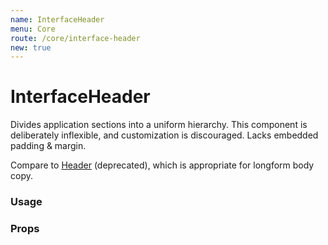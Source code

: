 ```yaml
---
name: InterfaceHeader
menu: Core
route: /core/interface-header
new: true
---
```



# InterfaceHeader

Divides application sections into a uniform hierarchy. This component is deliberately inflexible, and customization is discouraged. Lacks embedded padding &amp; margin.

Compare to [Header](/core/header) (deprecated), which is appropriate for longform body copy.

### Usage

<Playground>
  <InterfaceHeader title="Page" byline="Connect to a payroll partner" page />
</Playground>

<Playground>
  <InterfaceHeader
    title="Section"
    byline="Create a profile, post jobs, find candidates."
    section
  />
</Playground>

<Playground>
  <InterfaceHeader
    title="Subsection"
    byline="Email and notification preferences"
    subsection
  />
</Playground>

<Playground>
  <InterfaceHeader
    title="Mini"
    byline="Maecenas sed diam eget risus varius"
    mini
  />
</Playground>

### Props

<Props of={InterfaceHeader} />
